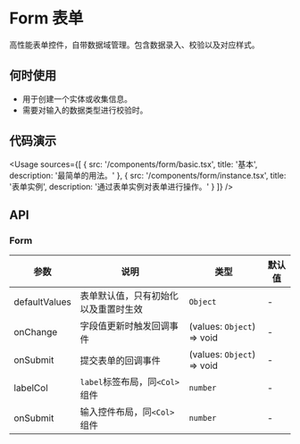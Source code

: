 
# Form 表单

高性能表单控件，自带数据域管理。包含数据录入、校验以及对应样式。

## 何时使用

- 用于创建一个实体或收集信息。
- 需要对输入的数据类型进行校验时。

## 代码演示

<Usage
  sources={[
    {
      src: '/components/form/basic.tsx',
      title: '基本',
      description: '最简单的用法。'
    },
    {
      src: '/components/form/instance.tsx',
      title: '表单实例',
      description: '通过表单实例对表单进行操作。'
    }
  ]}
/>

## API

### Form

| 参数          | 说明                                 | 类型                       | 默认值 |
| ------------- | ------------------------------------ | -------------------------- | ------ |
| defaultValues | 表单默认值，只有初始化以及重置时生效 | `Object`                   | -      |
| onChange      | 字段值更新时触发回调事件             | (values: `Object`) => void | -      |
| onSubmit      | 提交表单的回调事件                   | (values: `Object`) => void | -      |
| labelCol      | `label`标签布局，同`<Col>`组件       | `number`                   | -      |
| onSubmit      | 输入控件布局，同`<Col>`组件          | `number`                   | -      |
